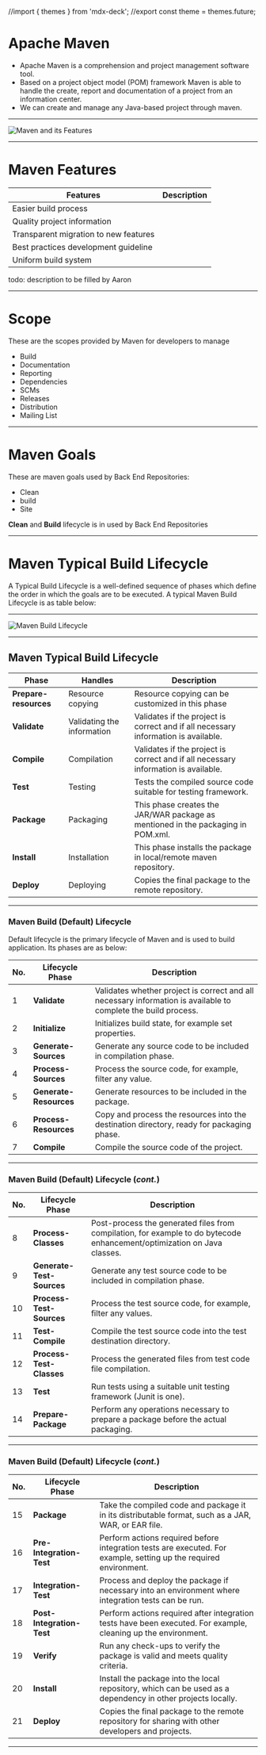 //import { themes } from 'mdx-deck';
//export const theme = themes.future;

# Apache Maven

- Apache Maven is a comprehension and project management software tool.
- Based on a project object model (POM) framework Maven is able to handle the create, report and documentation of a project from an information center.
- We can create and manage any Java-based project through maven.

---

![Maven and its Features](https://www.sevenmentor.com/wp-content/uploads/2019/12/Maven-Architecture-Training-in-Pune.jpg)

---

# Maven Features

|**Features**|**Description**|
|--|--|
|Easier build process||
|Quality project information||
|Transparent migration to new features||
|Best practices development guideline||
|Uniform build system||
todo: description to be filled by Aaron

---


# Scope
These are the scopes provided by Maven for developers to manage

- Build
- Documentation
- Reporting
- Dependencies
- SCMs
- Releases
- Distribution
- Mailing List

---

# Maven Goals

These are maven goals used by Back End Repositories:
- Clean
- build
- Site

**Clean** and **Build** lifecycle is in used by Back End Repositories

---

# Maven Typical Build Lifecycle
A Typical Build Lifecycle is a well-defined sequence of phases which define the order in which the goals are to be executed. A typical Maven Build Lifecycle is as table below:

---

![Maven Build Lifecycle](https://www.studytonight.com/maven/images/site-lifecycle.jpg)

---
## Maven Typical Build Lifecycle

|Phase|Handles|Description|
|--|--|--|
|**Prepare-resources**|Resource copying|Resource copying can be customized in this phase|
|**Validate**|Validating the information	|Validates if the project is correct and if all necessary information is available.|
|**Compile**|Compilation|Validates if the project is correct and if all necessary information is available.|
|**Test**|Testing|Tests the compiled source code suitable for testing framework.|
|**Package**|Packaging|This phase creates the JAR/WAR package as mentioned in the packaging in POM.xml.|
|**Install**|Installation|This phase installs the package in local/remote maven repository.|
|**Deploy**|Deploying|Copies the final package to the remote repository.|

---

### Maven Build (Default) Lifecycle
Default lifecycle is the primary lifecycle of Maven and is used to build application. Its phases are as below:

|**No.**|**Lifecycle Phase** | **Description**|
|--|--|--|
|1|**Validate** | Validates whether project is correct and all necessary information is available to complete the build process.|
|2|**Initialize** | Initializes build state, for example set properties.|
|3|**Generate-Sources** | Generate any source code to be included in compilation phase.|
|4|**Process-Sources** | Process the source code, for example, filter any value.|
|5|**Generate-Resources** | Generate resources to be included in the package.|
|6|**Process-Resources** | Copy and process the resources into the destination directory, ready for packaging phase.|
|7|**Compile** | Compile the source code of the project.|

---
### Maven Build (Default) Lifecycle (*cont.*)

|**No.**|**Lifecycle Phase** | **Description**|
|--|--|--|
|8|**Process-Classes** | Post-process the generated files from compilation, for example to do bytecode enhancement/optimization on Java classes.|
|9|**Generate-Test-Sources** | Generate any test source code to be included in compilation phase.|
|10|**Process-Test-Sources** | Process the test source code, for example, filter any values.|
|11|**Test-Compile** | Compile the test source code into the test destination directory.|
|12|**Process-Test-Classes** | Process the generated files from test code file compilation.|
|13|**Test** | Run tests using a suitable unit testing framework (Junit is one).|
|14|**Prepare-Package** | Perform any operations necessary to prepare a package before the actual packaging.|

---
### Maven Build (Default) Lifecycle (*cont.*)

|**No.**|**Lifecycle Phase** | **Description**|
|--|--|--|
|15|**Package** | Take the compiled code and package it in its distributable format, such as a JAR, WAR, or EAR file.|
|16|**Pre-Integration-Test** | Perform actions required before integration tests are executed. For example, setting up the required environment.|
|17|**Integration-Test** | Process and deploy the package if necessary into an environment where integration tests can be run.|
|18|**Post-Integration-Test** | Perform actions required after integration tests have been executed. For example, cleaning up the environment.|
|19|**Verify** | Run any check-ups to verify the package is valid and meets quality criteria.|
|20|**Install** | Install the package into the local repository, which can be used as a dependency in other projects locally.|
|21|**Deploy** | Copies the final package to the remote repository for sharing with other developers and projects.|

---
